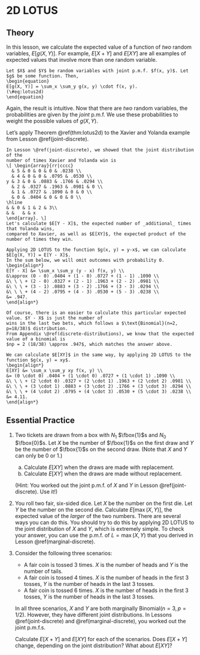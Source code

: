 # 2D LOTUS {#lotus2d}


## Theory {-}

In this lesson, we calculate the expected value of a function of 
_two_ random variables, $E[g(X, Y)]$. For example, 
$E[X + Y]$ and $E[XY]$ are all examples of expected values that 
involve more than one random variable.

```theorem
Let $X$ and $Y$ be random variables with joint p.m.f. $f(x, y)$. Let $g$ be some function. Then,
\begin{equation}
E[g(X, Y)] = \sum_x \sum_y g(x, y) \cdot f(x, y).
(\#eq:lotus2d)
\end{equation}
```

Again, the result is intuitive. Now that there are _two_ random variables, the probabilities are 
given by the _joint_ p.m.f. We use these probabilities to weight the possible values of
$g(X, Y)$.

Let's apply Theorem \@ref(thm:lotus2d) to the Xavier and Yolanda example from 
Lesson \@ref(joint-discrete). 

```example
In Lesson \@ref(joint-discrete), we showed that the joint distribution of the 
number of times Xavier and Yolanda win is 
\[ \begin{array}{rr|cccc}
  & 5 & 0 & 0 & 0 & .0238 \\
  & 4 & 0 & 0 & .0795 & .0530 \\
y & 3 & 0 & .0883 & .1766 & .0294 \\
  & 2 & .0327 & .1963 & .0981 & 0 \\
  & 1 & .0727 & .1090 & 0 & 0 \\
  & 0 & .0404 & 0 & 0 & 0 \\
\hline
& & 0 & 1 & 2 & 3\\
& &   & & x
\end{array}. \]
Let's calculate $E[Y - X]$, the expected number of _additional_ times that Yolanda wins, 
compared to Xavier, as well as $E[XY]$, the expected product of the number of times they win.

Applying 2D LOTUS to the function $g(x, y) = y-x$, we can calculate $E[g(X, Y)] = E[Y - X]$. 
In the sum below, we will omit outcomes with probability 0.
\begin{align*}
E[Y - X] &= \sum_x \sum_y (y - x) f(x, y) \\
&\approx (0 - 0) .0404 + (1 - 0) .0727 + (1 - 1) .1090 \\
&\ \ \ + (2 - 0) .0327 + (2 - 1) .1963 + (2 - 2) .0981 \\
&\ \ \ + (3 - 1) .0883 + (3 - 2) .1766 + (3 - 3) .0294 \\
&\ \ \ + (4 - 2) .0795 + (4 - 3) .0530 + (5 - 3) .0238 \\
&= .947.
\end{align*}

Of course, there is an easier to calculate this particular expected value. $Y - X$ is just the number of 
wins in the last two bets, which follows a $\text{Binomial}(n=2, p=18/38)$ distribution. 
From Appendix \@ref(discrete-distributions), we know that the expected value of a binomial is 
$np = 2 (18/38) \approx .947$, which matches the answer above.

We can calculate $E[XY]$ in the same way, by applying 2D LOTUS to the function $g(x, y) = xy$.
\begin{align*}
E[XY] &= \sum_x \sum_y xy f(x, y) \\
&= (0 \cdot 0) .0404 + (1 \cdot 0) .0727 + (1 \cdot 1) .1090 \\
&\ \ \ + (2 \cdot 0) .0327 + (2 \cdot 1) .1963 + (2 \cdot 2) .0981 \\
&\ \ \ + (3 \cdot 1) .0883 + (3 \cdot 2) .1766 + (3 \cdot 3) .0294 \\
&\ \ \ + (4 \cdot 2) .0795 + (4 \cdot 3) .0530 + (5 \cdot 3) .0238 \\
&= 4.11.
\end{align*}
```

## Essential Practice {-}

1.  Two tickets are drawn from a box with $N_1$ $\fbox{1}$s and $N_0$ $\fbox{0}$s. Let $X$ be the number of 
$\fbox{1}$s on the first draw and $Y$ be the number of $\fbox{1}$s on the second draw. (Note that $X$ and $Y$ 
can only be 0 or 1.)

    a. Calculate $E[XY]$ when the draws are made with replacement.
    b. Calculate $E[XY]$ when the draws are made without replacement.
    
    (Hint: You worked out the joint p.m.f. of $X$ and $Y$ in Lesson \@ref(joint-discrete). Use it!)

2. You roll two fair, six-sided dice. Let $X$ be the number on the first die. Let $Y$ be the number on the 
second die. Calculate $E[\max(X, Y)]$, the expected value of the _larger_ of the two numbers. There are 
several ways you can do this. You should try to do this by applying 2D LOTUS to the joint distribution of 
$X$ and $Y$, which is extremely simple. To check your answer, you can use the p.m.f. of 
$L = \max(X, Y)$ that you derived in Lesson \@ref(marginal-discrete).

3. Consider the following three scenarios:

    - A fair coin is tossed 3 times. $X$ is the number of heads and $Y$ is the number of tails.
    - A fair coin is tossed 4 times. $X$ is the number of heads in the first 3 tosses, $Y$ is the number of heads in the last 3 tosses.
    - A fair coin is tossed 6 times. $X$ is the number of heads in the first 3 tosses, $Y$ is the number of heads in the last 3 tosses.
    
    In all three scenarios, $X$ and $Y$ are both marginally $\text{Binomial}(n=3, p=1/2)$. However, they have 
    different joint distributions. In Lessons \@ref(joint-discrete) and \@ref(marginal-discrete), you 
    worked out the joint p.m.f.s.
    
    Calculate $E[X + Y]$ and $E[XY]$ for each of the scenarios. Does $E[X + Y]$ change, depending on the 
    joint distribution? What about $E[XY]$?
